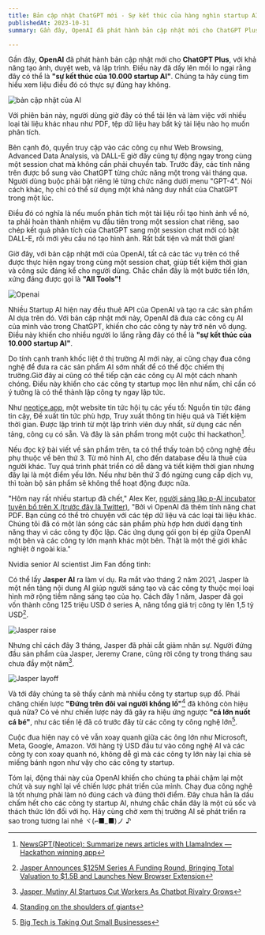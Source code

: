 ```yaml
---
title: Bản cập nhật ChatGPT mới - Sự kết thúc của hàng nghìn startup AI?
publishedAt: 2023-10-31
summary: Gần đây, OpenAI đã phát hành bản cập nhật mới cho ChatGPT Plus, với khả năng tạo ảnh, duyệt web, và lập trình. Điều này đã dấy lên mối lo ngại rằng đây có thể là "sự kết thúc của 10.000 startup AI". Chúng ta hãy cùng tìm hiểu xem liệu điều đó có thực sự đúng hay không.

---
```


Gần đây, **OpenAI** đã phát hành bản cập nhật mới cho **ChatGPT Plus**, với khả năng tạo ảnh, duyệt web, và lập trình. Điều này đã dấy lên mối lo ngại rằng đây có thể là **"sự kết thúc của 10.000 startup AI"**. Chúng ta hãy cùng tìm hiểu xem liệu điều đó có thực sự đúng hay không.

![bản cập nhật của AI](/images/openai-end-startups/openaiupdate.jpg)

Với phiên bản này, người dùng giờ đây có thể tải lên và làm việc với nhiều loại tài liệu khác nhau như PDF, tệp dữ liệu hay bất kỳ tài liệu nào họ muốn phân tích.

Bên cạnh đó, quyền truy cập vào các công cụ như Web Browsing, Advanced Data Analysis, và DALL-E giờ đây cũng tự động ngay trong cùng một session chat mà không cần phải chuyển tab. Trước đây, các tính năng trên được bổ sung vào ChatGPT từng chức năng một trong vài tháng qua. Người dùng buộc phải bật riêng lẻ từng chức năng dưới menu "GPT-4". Nói cách khác, họ chỉ có thể sử dụng một khả năng duy nhất của ChatGPT trong một lúc.

Điều đó có nghĩa là nếu muốn phân tích một tài liệu rồi tạo hình ảnh về nó, ta phải hoàn thành nhiệm vụ đầu tiên trong một session chat riêng, sao chép kết quả phân tích của ChatGPT sang một session chat mới có bật DALL-E, rồi mới yêu cầu nó tạo hình ảnh. Rất bất tiện và mất thời gian!

Giờ đây, với bản cập nhật mới của OpenAI, tất cả các tác vụ trên có thể được thực hiện ngay trong cùng một session chat, giúp tiết kiệm thời gian và công sức đáng kể cho người dùng. Chắc chắn đây là một bước tiến lớn, xứng đáng được gọi là **"All Tools"!**

![Openai](/images/openai-end-startups/openai.jpg)

Nhiều Startup AI hiện nay đều thuê API của OpenAI và tạo ra các sản phẩm AI dựa trên đó. Với bản cập nhật mới này, OpenAI đã đưa các công cụ AI của mình vào trong ChatGPT, khiến cho các công ty này trở nên vô dụng. Điều này khiến cho nhiều người lo lắng rằng đây có thể là **"sự kết thúc của 10.000 startup AI"**.

Do tính cạnh tranh khốc liệt ở thị trường AI mới này, ai cũng chạy đua công nghệ để đưa ra các sản phẩm AI sớm nhất để có thể độc chiếm thị trường.Giờ đây ai cũng có thể tiếp cận các công cụ AI một cách nhanh chóng. Điều này khiến cho các công ty startup mọc lên như nấm, chỉ cần có ý tưởng là có thể thành lập công ty ngay lập tức.

Như [neotice.app](https://www.neotice.app/), một website tin tức hội tụ các yếu tố: Nguồn tin tức đáng tin cậy, Đề xuất tin tức phù hợp, Truy xuất thông tin hiệu quả và Tiết kiệm thời gian. Được lập trình từ một lập trình viên duy nhất, sử dụng các nền tảng, công cụ có sẵn. Và đây là sản phẩm trong một cuộc thi hackathon[^easystartup].

<StaticTweet id='1718706088743424388'/>

Nếu đọc kỹ bài viết về sản phẩm trên, ta có thể thấy toàn bộ công nghệ đều phụ thuộc về bên thứ 3. Từ mô hình AI, cho đến database đều là thuê của người khác. Tuy quá trình phát triển có dễ dàng và tiết kiệm thời gian nhưng đây lại là một điểm yếu lớn. Nếu như bên thứ 3 đó ngừng cung cấp dịch vụ, thì toàn bộ sản phẩm sẽ không thể hoạt động được nữa.

"Hôm nay rất nhiều startup đã chết," Alex Ker, [người sáng lập p-AI incubator tuyên bố trên X (trước đây là Twitter)](https://twitter.com/thealexker/status/1718445317559902371), "Bởi vì OpenAI đã thêm tính năng chat PDF. Bạn cũng có thể trò chuyện với các tệp dữ liệu và các loại tài liệu khác. Chúng tôi đã có một làn sóng các sản phẩm phù hợp hơn dưới dạng tính năng thay vì các công ty độc lập. Các ứng dụng gói gọn bị ép giữa OpenAI một bên và các công ty lớn mạnh khác một bên. Thật là một thế giới khắc nghiệt ở ngoài kia."

Nvidia senior AI scientist Jim Fan đồng tình:

<StaticTweet id='1718637140748505283'/>


Có thể lấy **Jasper AI** ra làm ví dụ. Ra mắt vào tháng 2 năm 2021, Jasper là một nền tảng nội dung AI giúp người sáng tạo và các công ty thuộc mọi loại hình mở rộng tiềm năng sáng tạo của họ. Cách đây 1 năm, Jasper đã gọi vốn thành công 125 triệu USD ở series A, nâng tổng giá trị công ty lên 1,5 tỷ USD[^jasperraise].

[^jasperraise]: [Jasper Announces \$125M Series A Funding Round, Bringing Total Valuation to \$1.5B and Launches New Browser Extension](https://www.prnewswire.com/news-releases/jasper-announces-125m-series-a-funding-round-bringing-total-valuation-to-1-5b-and-launches-new-browser-extension-301651733.html)

![Jasper raise](/images/openai-end-startups/jasperraise.png)

Nhưng chỉ cách đây 3 tháng, Jasper đã phải cắt giảm nhân sự. Người đứng đầu sản phẩm của Jasper, Jeremy Crane, cũng rời công ty trong tháng sau chưa đầy một năm[^jasperout].
[^jasperout]: [Jasper, Mutiny AI Startups Cut Workers As Chatbot Rivalry Grows](https://www.theinformation.com/briefings/jasper-mutiny-ai-startups-cut-workers-as-chatbot-rivalry-grows)

![Jasper layoff](/images/openai-end-startups/jasperout.png)

Và tới đây chúng ta sẽ thấy cảnh mà nhiều công ty startup sụp đổ. Phải chăng chiến lược **"Đứng trên đôi vai người khổng lồ"**[^stepongiant] đã không còn hiệu quả nữa? Có vẻ như chiến lược này đã gây ra hiệu ứng ngược **"cá lớn nuốt cá bé"**, như các tiền lệ đã có trước đây từ các công ty công nghệ lớn[^bigtech].

Cuộc đua hiện nay có vẻ vẫn xoay quanh giữa các ông lớn như Microsoft, Meta, Google, Amazon. Với hàng tỷ USD đầu tư vào công nghệ AI và các công ty con xoay quanh nó, không dễ gì mà các công ty lớn này lại chia sẻ miếng bánh ngon như vậy cho các công ty startup.

Tóm lại, động thái này của OpenAI khiến cho chúng ta phải chậm lại một chút và suy nghĩ lại về chiến lược phát triển của mình. Chạy đua công nghệ là tốt nhưng phải làm nó đúng cách và đúng thời điểm. Đây chưa hẳn là dấu chấm hết cho các công ty startup AI, nhưng chắc chắn đây là một cú sốc và thách thức lớn đối với họ. Hãy cùng chờ xem thị trường AI sẽ phát triển ra sao trong tương lai nhé ヾ(⌐■_■)ノ ♪

[^stepongiant]: [Standing on the shoulders of giants](https://en.wikipedia.org/wiki/Standing_on_the_shoulders_of_giants)
[^bigtech]: [Big Tech is Taking Out Small Businesses](https://www.business.org/business/big-tech-small-business/)
[^easystartup]: [NewsGPT(Neotice): Summarize news articles with LlamaIndex — Hackathon winning app](https://blog.llamaindex.ai/newsgpt-neotice-summarize-news-articles-with-llamaindex-hackathon-winning-app-9d7c8bcf9f11)

